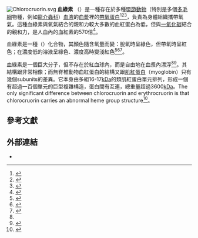 {{請求翻譯}}
[[File:Chlorocruorin.svg|thumb]]
'''血綠素'''
（{{lang|la|'''Chlorocruorin'''}}）是一種存在於多種[[環節動物|環節動物]]（特別是多個[[多毛綱|多毛綱]]物種，例如[[龍介蟲科|龍介蟲科]]）[[血液|血液]]的[[血漿|血漿]]裡的[[帶氧蛋白|帶氧蛋白]]<ref name=HMFox1933>{{Cite journal
|author=H. Munro Fox
|title=The Blood Circulation of Animals Possessing Chlorocruorin
|journal=[[Proceedings_of_the_Royal_Society_B|Proceedings of the Royal Society B]]|volume=112|issue=779
|pages=479–495|date=1933-04-01
|pmid=|doi=10.1098/rspb.1938.0042
|jstor=81599}}</ref><ref name=RFEwer>{{Cite journal
|author=R. F. Ewer, H. Munro Fox
|title=On the Function of Chlorocruorin
|journal=[[Proceedings_of_the_Royal_Society_B|Proceedings of the Royal Society B]]
|volume=129
|issue=855
|pages=137–153
|date=1940-08-09
|pmid=
|doi=10.1098/rspb.1940.0033
|jstor=82389}}</ref><ref name=DWEwer>{{cite journal
|author=D.W. Ewer
|title=The blood systems of Sabella and Spirographis
|journal=Quarterly Journal of Microscopical Science
|volume=82
|issue=s2
|pages=587–619
|year=1941
|pmid=
|doi=
|url=http://jcs.biologists.org/cgi/reprint/s2-82/328/587
|accessdate=2010-05-01
|archive-date=2008-10-06
|archive-url=https://web.archive.org/web/20081006105349/http://jcs.biologists.org/cgi/reprint/s2-82/328/587
|dead-url=no
}}</ref>，負責為身體組織攜帶氧氣。這種血綠素與氧氣結合的親和力較大多數的血紅蛋白為低，但與[[一氧化碳|一氧化碳]]結合的親和力，是人血內的血紅素的570倍<ref name=Cowles>{{cite web |last=Cowles |first=David |title=''Serpula vermicularis'' Linnaeus, 1767 |work=Invertebrates of the Salish Sea |year=2006 |publisher=Rosario Beach Marine Laboratory at [[Walla_Walla_University|Walla Walla University]] |url=http://www.wallawalla.edu/academics/departments/biology/rosario/inverts/Annelida/Serpulidae/Serpula_vermicularis.html |accessdate=2011-10-31 |deadurl=yes |archiveurl=https://web.archive.org/web/20111002000012/http://www.wallawalla.edu/academics/departments/biology/rosario/inverts/Annelida/Serpulidae/Serpula_vermicularis.html |archivedate=2011-10-02 }}</ref>。

血綠素是一種（{{le|雙色|dichromatism}}）化合物，其顏色隨含氧量而變：脫氧時呈綠色，但帶氧時呈紅色；在濃度低的溶液呈綠色、濃度高時變淺紅色<ref name=HMFox1926>{{Cite journal
|author=H. Munro Fox
|title=Chlorocruorin: A Pigment Allied to Haemoglobin
|journal=[[Proceedings_of_the_Royal_Society_B|Proceedings of the Royal Society B]]
|volume=99
|issue=696
|pages=199–220
|date=1926-02-01
|pmid=
|doi=10.1098/rspb.1926.0008
|jstor=81088}}</ref><ref name=HMFox1932>{{Cite journal
|author=H. Munro Fox
|title=The Oxygen Affinity of Chlorocruorin
|journal=[[Proceedings_of_the_Royal_Society_B|Proceedings of the Royal Society B]]
|volume=111
|issue=772
|pages=356–363
|date=1 September 1932
|pmid=
|doi=10.1098/rspb.1932.0060
|jstor=81716}}</ref><ref name=HMFox1949>{{Cite journal
|author=H. Munro Fox
|title=On Chlorocruorin and Haemoglobin
|journal=[[Proceedings_of_the_Royal_Society_B|Proceedings of the Royal Society B]]
|volume=136
|issue=884
|pages=378–388
|date=19 October 1949
|jstor=82565|doi=10.1098/rspb.1949.0031}}</ref>。

血綠素是一個巨大分子，但不存在於紅血球內，而是自由地在血漿內漂浮<ref name="pmid11294828" /><ref name=Lamy>{{Cite journal
|author=Lamy JN, Green BN, Toulmond A, Wall JS, Weber RE, Vinogradov SN
|title=Giant Hexagonal Bilayer Hemoglobins
|journal=Chem Rev
|volume=96
|issue=8
|pages=3113–3124
|date=1996-12-19
|pmid=11848854 |doi=10.1021/cr9600058 |language=en }}</ref>。其結構跟{{le|無脊椎動物血紅蛋白|erythrocruorin}}非常相像；而無脊椎動物血紅蛋白的結構又跟[[肌紅蛋白|肌紅蛋白]]（myoglobin）只有幾個subunits的差異。它本身由多組16-17[[kDa|kDa]]的類肌紅蛋白單元排列，形成一個有超過一百個單元的巨型複雜構造，蛋白間有互連，總重量超過3600[[kDa|kDa]]。The only significant difference between chlorocruorin and erythrocruorin is that chlorocruorin carries an abnormal heme group structure<ref name="pmid11294828">{{Cite journal |author=Pallavicini A, Negrisolo E, Barbato R |title=The primary structure of globin and linker chains from the chlorocruorin of the polychaete Sabella spallanzanii |journal=J. Biol. Chem. |volume=276 |issue=28 |pages=26384–90 |date=July 2001 |pmid=11294828 |doi=10.1074/jbc.M006939200 |url=http://www.jbc.org/cgi/pmidlookup?view=long&pmid=11294828 |display-authors=etal |access-date=2016-03-17 |archive-date=2020-05-28 |archive-url=https://web.archive.org/web/20200528051023/https://www.jbc.org/content/276/28/26384.long |dead-url=yes }}</ref>。

==參考文獻==
{{reflist}}

==外部連結==
{{commonscat |chlorocruorin }}
* {{MeshName|chlorocruorin}}

{{血红素蛋白}}